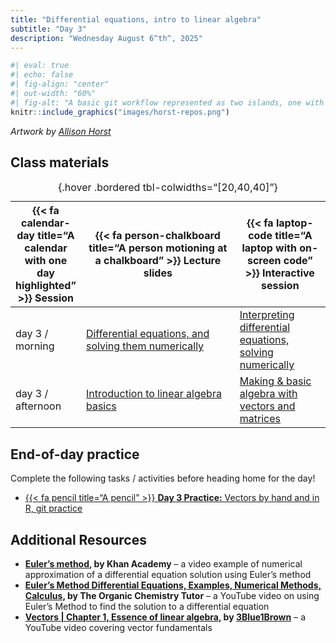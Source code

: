 ```yaml
---
title: "Differential equations, intro to linear algebra"
subtitle: "Day 3"
description: "Wednesday August 6^th^, 2025"
---
```


```r
#| eval: true 
#| echo: false
#| fig-align: "center"
#| out-width: "60%" 
#| fig-alt: "A basic git workflow represented as two islands, one with 'local repo' and 'working directory', and another with 'remote repo.' Bunnies move file boxes from the working directory to the staging area, then with Commit move them to the local repo. Bunnies in rowboats move changes from the local repo to the remote repo (labeled 'PUSH') and from the remote repo to the working directory (labeled 'PULL')."
knitr::include_graphics("images/horst-repos.png")
```

:::{.gray-text .center-text}
*Artwork by [Allison Horst](https://allisonhorst.com/)*
:::

## Class materials

| {{< fa calendar-day title="A calendar with one day highlighted" >}} Session  | {{< fa person-chalkboard title="A person motioning at a chalkboard" >}} Lecture slides  |  {{< fa laptop-code title="A laptop with on-screen code" >}} Interactive session |
|-------------------|-----------------------------------------------------------------------------------------------------------------------------------------------------|----------------------------------------------------------------------------------|
| day 3 / morning   | [Differential equations, and solving them numerically](slides/day3.1-slides.qmd){target="_blank"} | [Interpreting differential equations, solving numerically](interactive-sessions/interactive-session-3a.qmd) |
| day 3 / afternoon | [Introduction to linear algebra basics](slides/day3.2-slides.qmd){target="_blank"} | [Making & basic algebra with vectors and matrices](interactive-sessions/interactive-session-3b.qmd) |
: {.hover .bordered tbl-colwidths="[20,40,40]"} 

## End-of-day practice

Complete the following tasks / activities before heading home for the day!

- [{{< fa pencil title="A pencil" >}} **Day 3 Practice:** Vectors by hand and in R, git practice](eod-practice/eod-day3.qmd)

## Additional Resources

- **[Euler's method](https://www.khanacademy.org/math/ap-calculus-bc/bc-differential-equations-new/bc-7-5/v/eulers-method), by Khan Academy** -- a video example of numerical approximation of a differential equation solution using Euler's method
- **[Euler's Method Differential Equations, Examples, Numerical Methods, Calculus](https://www.youtube.com/watch?v=ukNbG7muKho), by The Organic Chemistry Tutor** -- a YouTube video on using Euler's Method to find the solution to a differential equation
- **[Vectors | Chapter 1, Essence of linear algebra](https://www.youtube.com/watch?v=fNk_zzaMoSs&list=PLZHQObOWTQDPD3MizzM2xVFitgF8hE_ab&index=2), by [3Blue1Brown](https://www.youtube.com/@3blue1brown)** -- a YouTube video covering vector fundamentals



